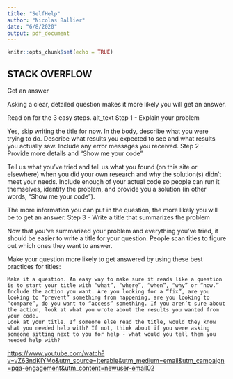 ```yaml
---
title: "SelfHelp"
author: "Nicolas Ballier"
date: "6/8/2020"
output: pdf_document
---
```



```r
knitr::opts_chunk$set(echo = TRUE)
```


## STACK OVERFLOW
Get an answer

Asking a clear, detailed question makes it more likely you will get an answer.

Read on for the 3 easy steps.
alt_text
Step 1 - Explain your problem

Yes, skip writing the title for now. In the body, describe what you were trying to do. Describe what results you expected to see and what results you actually saw. Include any error messages you received.
Step 2 - Provide more details and “Show me your code”

Tell us what you’ve tried and tell us what you found (on this site or elsewhere) when you did your own research and why the solution(s) didn’t meet your needs. Include enough of your actual code so people can run it themselves, identify the problem, and provide you a solution (in other words, “Show me your code”).

The more information you can put in the question, the more likely you will be to get an answer.
Step 3 - Write a title that summarizes the problem

Now that you’ve summarized your problem and everything you’ve tried, it should be easier to write a title for your question. People scan titles to figure out which ones they want to answer.

Make your question more likely to get answered by using these best practices for titles:

    Make it a question. An easy way to make sure it reads like a question is to start your title with “what”, “where”, “when”, “why” or “how.”
    Include the action you want. Are you looking for a “fix”, are you looking to “prevent” something from happening, are you looking to “compare”, do you want to “access” something. If you aren’t sure about the action, look at what you wrote about the results you wanted from your code.
    Look at your title. If someone else read the title, would they know what you needed help with? If not, think about if you were asking someone sitting next to you for help - what would you tell them you needed help with?


<https://www.youtube.com/watch?v=vZ63ndKIYMo&utm_source=Iterable&utm_medium=email&utm_campaign=pqa-engagement&utm_content=newuser-email02>